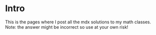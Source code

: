 # Intro

This is the pages where I post all the mdx solutions to my math classes. Note: the answer might be incorrect so use at your own risk!
